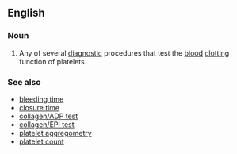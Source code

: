 ==English==

===Noun===
{{en-noun|head=[[platelet]] [[function]] [[test]]}}

#{{medicine}} Any of several [[diagnostic]] procedures that test the [[blood]] [[clotting]] function of platelets

===See also===
*[[bleeding time]]
*[[closure time]]
*[[collagen/ADP test]]
*[[collagen/EPI test]]
*[[platelet aggregometry]]
*[[platelet count]]